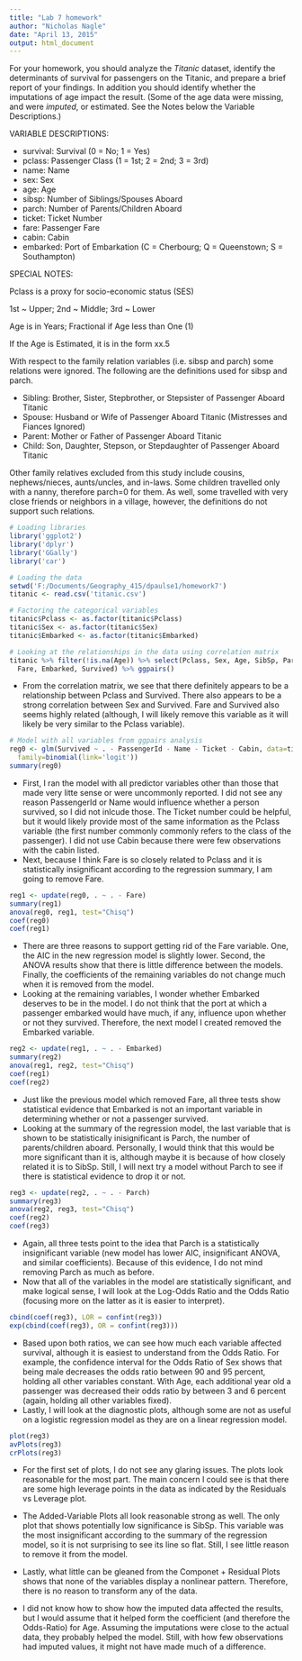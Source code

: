 ```yaml
---
title: "Lab 7 homework"
author: "Nicholas Nagle"
date: "April 13, 2015"
output: html_document
---
```


For your homework, you should analyze the *Titanic* dataset, identify the determinants of survival for passengers on the Titanic, and prepare a brief report of your findings.
In addition you should identify whether the imputations of age impact the result.
(Some of the age data were missing, and were *imputed*, or estimated.  See the Notes below the Variable Descriptions.)



VARIABLE DESCRIPTIONS:

- survival:        Survival
                (0 = No; 1 = Yes)
- pclass:          Passenger Class
                (1 = 1st; 2 = 2nd; 3 = 3rd)
- name:            Name
- sex:             Sex
- age:             Age
- sibsp:           Number of Siblings/Spouses Aboard
- parch:           Number of Parents/Children Aboard
- ticket:          Ticket Number
- fare:            Passenger Fare
- cabin:           Cabin
- embarked:        Port of Embarkation
                  (C = Cherbourg; Q = Queenstown; S = Southampton)

SPECIAL NOTES:

Pclass is a proxy for socio-economic status (SES)

 1st ~ Upper; 2nd ~ Middle; 3rd ~ Lower

Age is in Years; Fractional if Age less than One (1)
 
 If the Age is Estimated, it is in the form xx.5

With respect to the family relation variables (i.e. sibsp and parch)
some relations were ignored.  The following are the definitions used
for sibsp and parch.

- Sibling:  Brother, Sister, Stepbrother, or Stepsister of Passenger Aboard Titanic
- Spouse:   Husband or Wife of Passenger Aboard Titanic (Mistresses and Fiances Ignored)
- Parent:   Mother or Father of Passenger Aboard Titanic
- Child:    Son, Daughter, Stepson, or Stepdaughter of Passenger Aboard Titanic

Other family relatives excluded from this study include cousins,
nephews/nieces, aunts/uncles, and in-laws.  Some children travelled
only with a nanny, therefore parch=0 for them.  As well, some
travelled with very close friends or neighbors in a village, however,
the definitions do not support such relations.

```r
# Loading libraries
library('ggplot2')
library('dplyr')
library('GGally')
library('car')

# Loading the data
setwd('F:/Documents/Geography_415/dpaulse1/homework7')
titanic <- read.csv('titanic.csv')

# Factoring the categorical variables
titanic$Pclass <- as.factor(titanic$Pclass)
titanic$Sex <- as.factor(titanic$Sex)
titanic$Embarked <- as.factor(titanic$Embarked)

# Looking at the relationships in the data using correlation matrix
titanic %>% filter(!is.na(Age)) %>% select(Pclass, Sex, Age, SibSp, Parch,
  Fare, Embarked, Survived) %>% ggpairs()
```

  - From the correlation matrix, we see that there definitely appears to be a relationship between Pclass and Survived. There also appears to be a strong correlation between Sex and Survived. Fare and Survived also seems highly related (although, I will likely remove this variable as it will likely be very similar to the Pclass variable).   
  
```r
# Model with all variables from ggpairs analysis
reg0 <- glm(Survived ~ . - PassengerId - Name - Ticket - Cabin, data=titanic,
  family=binomial(link='logit'))
summary(reg0)
```

  - First, I ran the model with all predictor variables other than those that made very litte sense or were uncommonly reported. I did not see any reason PassengerId or Name would influence whether a person survived, so I did not inlcude those. The Ticket number could be helpful, but it would likely provide most of the same information as the Pclass variable (the first number commonly commonly refers to the class of the passenger). I did not use Cabin because there were few observations with the cabin listed.   
  - Next, because I think Fare is so closely related to Pclass and it is statistically insignificant according to the regression summary, I am going to remove Fare.
  
```r
reg1 <- update(reg0, . ~ . - Fare)
summary(reg1)
anova(reg0, reg1, test="Chisq")
coef(reg0)
coef(reg1)
```

  - There are three reasons to support getting rid of the Fare variable. One, the AIC in the new regression model is slightly lower. Second, the ANOVA results show that there is little difference between the models. Finally, the coefficients of the remaining variables do not change much when it is removed from the model.  
  - Looking at the remaining variables, I wonder whether Embarked deserves to be in the model. I do not think that the port at which a passenger embarked would have much, if any, influence upon whether or not they survived. Therefore, the next model I created removed the Embarked variable.
  
```r
reg2 <- update(reg1, . ~ . - Embarked)
summary(reg2)
anova(reg1, reg2, test="Chisq")
coef(reg1)
coef(reg2)
```

  - Just like the previous model which removed Fare, all three tests show statistical evidence that Embarked is not an important variable in determining whether or not a passenger survived.  
  - Looking at the summary of the regression model, the last variable that is shown to be statistically inisignificant is Parch, the number of parents/children aboard. Personally, I would think that this would be more significant than it is, although maybe it is because of how closely related it is to SibSp. Still, I will next try a model without Parch to see if there is statistical evidence to drop it or not. 
  
```r
reg3 <- update(reg2, . ~ . - Parch)
summary(reg3)
anova(reg2, reg3, test="Chisq")
coef(reg2)
coef(reg3)
```

  - Again, all three tests point to the idea that Parch is a statistically insignificant variable (new model has lower AIC, insignificant ANOVA, and similar coefficients). Because of this evidence, I do not mind removing Parch as much as before.  
  - Now that all of the variables in the model are statistically significant, and make logical sense, I will look at the Log-Odds Ratio and the Odds Ratio (focusing more on the latter as it is easier to interpret). 
  
```r
cbind(coef(reg3), LOR = confint(reg3))
exp(cbind(coef(reg3), OR = confint(reg3)))
```

  - Based upon both ratios, we can see how much each variable affected survival, although it is easiest to understand from the Odds Ratio. For example, the confidence interval for the Odds Ratio of Sex shows that being male decreases the odds ratio between 90 and 95 percent, holding all other variables constant. With Age, each additional year old a passenger was decreased their odds ratio by between 3 and 6 percent (again, holding all other variables fixed).  
  - Lastly, I will look at the diagnostic plots, although some are not as useful on a logistic regression model as they are on a linear regression model. 

```r
plot(reg3)
avPlots(reg3)
crPlots(reg3)
```

  - For the first set of plots, I do not see any glaring issues. The plots look reasonable for the most part. The main concern I could see is that there are some high leverage points in the data as indicated by the Residuals vs Leverage plot.  
  - The Added-Variable Plots all look reasonable strong as well. The only plot that shows potentially low significance is SibSp. This variable was the most insignificant according to the summary of the regression model, so it is not surprising to see its line so flat. Still, I see little reason to remove it from the model.  
  - Lastly, what little can be gleaned from the Componet + Residual Plots shows that none of the variables display a nonlinear pattern. Therefore, there is no reason to transform any of the data.  
  
  - I did not know how to show how the imputed data affected the results, but I would assume that it helped form the coefficient (and therefore the Odds-Ratio) for Age. Assuming the imputations were close to the actual data, they probably helped the model. Still, with how few observations had imputed values, it might not have made much of a difference. 